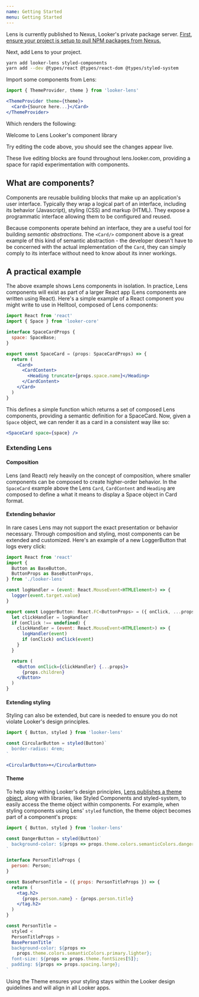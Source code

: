 ```yaml
---
name: Getting Started
menu: Getting Started
---
```



Lens is currently published to Nexus, Looker's private package server. [First, ensure your project is setup to pull NPM packages from Nexus.](https://github.com/looker/helltool/blob/master/docs/dev/npm_nexus_packages.md#configuring-nexus-for-npm-package-consumption)

Next, add Lens to your project.

```bash noeditor
yarn add looker-lens styled-components
yarn add --dev @types/react @types/react-dom @types/styled-system
```

Import some components from Lens:

```jsx static
import { ThemeProvider, theme } from 'looker-lens'

<ThemeProvider theme={theme}>
  <Card>{Source here...}</Card>
</ThemeProvider>
```

Which renders the following:

<Playground>
  <Card raised>
    <CardContent>
      <Heading fontWeight="semiBold" textTransform="caps">
        Welcome to Lens
      </Heading>
      <Text>Looker's component library</Text>
    </CardContent>
  </Card>
</Playground>

Try editing the code above, you should see the changes appear live.

These live editing blocks are found throughout lens.looker.com, providing a space for rapid experimentation with components.

## What are components?

Components are reusable building blocks that make up an application's user interface. Typically they wrap a logical part of an interface, including its behavior (Javascript), styling (CSS) and markup (HTML). They expose a programmatic interface allowing them to be configured and reused.

Because components operate behind an interface, they are a useful tool for building _semantic abstractions_. The `<Card/>` component above is a great example of this kind of semantic abstraction - the developer doesn't have to be concerned with the actual implementation of the `Card`, they can simply comply to its interface without need to know about its inner workings.

## A practical example

The above example shows Lens components in isolation. In practice, Lens components will exist as part of a larger React app (Lens components are written using React). Here's a simple example of a React component you might write to use in Helltool, composed of Lens components:

```jsx static
import React from 'react'
import { Space } from 'looker-core'

interface SpaceCardProps {
  space: SpaceBase;
}

export const SpaceCard = (props: SpaceCardProps) => {
  return (
    <Card>
      <CardContent>
        <Heading truncate>{props.space.name}</Heading>
      </CardContent>
    </Card>
  )
}
```

This defines a simple function which returns a set of composed Lens components, providing a semantic definition for a SpaceCard. Now, given a `Space` object, we can render it as a card in a consistent way like so:

```jsx static
<SpaceCard space={space} />
```

### Extending Lens

#### Composition

Lens (and React) rely heavily on the concept of composition, where smaller components can be composed to create higher-order behavior. In the `SpaceCard` example above the Lens `Card`, `CardContent` and `Heading` are composed to define a what it means to display a Space object in Card format.

#### Extending behavior

In rare cases Lens may not support the exact presentation or behavior necessary. Through composition and styling, most components can be extended and customized. Here's an example of a new LoggerButton that logs every click:

```jsx static
import React from 'react'
import {
  Button as BaseButton,
  ButtonProps as BaseButtonProps,
} from './looker-lens'

const logHandler = (event: React.MouseEvent<HTMLElement>) => {
  logger(event.target.value)
}

export const LoggerButton: React.FC<ButtonProps> = ({ onClick, ...props }) => {
  let clickHandler = logHandler
  if (onClick !== undefined) {
    clickHandler = (event: React.MouseEvent<HTMLElement>) => {
      logHandler(event)
      if (onClick) onClick(event)
    }
  }

  return (
    <Button onClick={clickHandler} {...props}>
      {props.children}
    </Button>
  )
}
```

#### Extending styling

Styling can also be extended, but care is needed to ensure you do not violate Looker's design principles.

```jsx static
import { Button, styled } from 'looker-lens'

const CircularButton = styled(Button)`
  border-radius: 4rem;
`

<CircularButton>+</CircularButton>
```

#### Theme

To help stay withing Looker's design principles, [Lens publishes a theme object](https://github.com/looker/lens/blob/master/src/style/theme.ts), along with libraries, like Styled Components and styled-system, to easily access the theme object within components. For example, when styling components using Lens' `styled` function, the theme object becomes part of a component's props:

```jsx static
import { Button, styled } from 'looker-lens'

const DangerButton = styled(Button)`
  background-color: ${props => props.theme.colors.semanticColors.danger.main};
`
```

```jsx static
interface PersonTitleProps {
  person: Person;
}

const BasePersonTitle = ({ props: PersonTitleProps }) => {
  return (
    <tag.h2>
      {props.person.name} - {props.person.title}
    </tag.h2>
  )
}

const PersonTitle =
  styled <
  PersonTitleProps >
  BasePersonTitle`
  background-color: ${props =>
    props.theme.colors.semanticColors.primary.lighter};
  font-size: ${props => props.theme.fontSizes[5]};
  padding: ${props => props.spacing.large};
`
```

Using the Theme ensures your styling stays within the Looker design guidelines and will align in all Looker apps.
